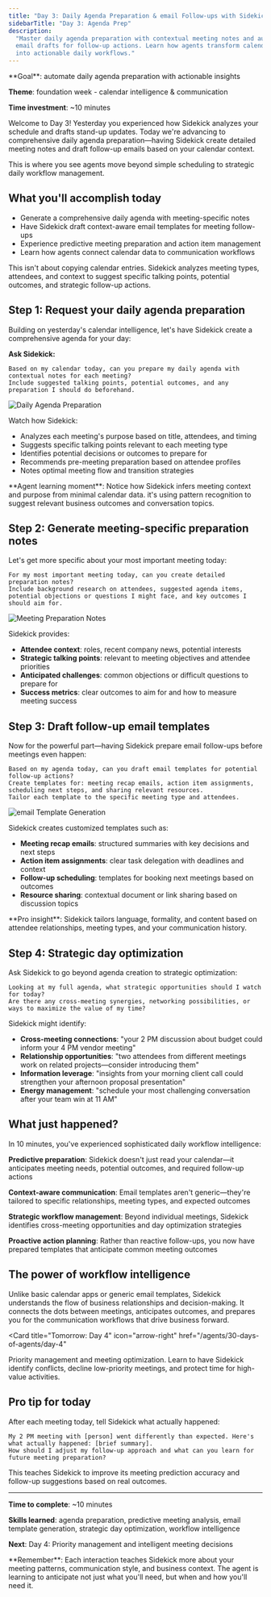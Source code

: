 ```yaml
---
title: "Day 3: Daily Agenda Preparation & email Follow-ups with Sidekick"
sidebarTitle: "Day 3: Agenda Prep"
description:
  "Master daily agenda preparation with contextual meeting notes and automated
  email drafts for follow-up actions. Learn how agents transform calendar data
  into actionable daily workflows."
---
```


<Card title="Day 3 challenge" icon="calendar-days">
  **Goal**: automate daily agenda preparation with actionable insights

**Theme**: foundation week - calendar intelligence & communication

**Time investment**: ~10 minutes

</Card>

Welcome to Day 3! Yesterday you experienced how Sidekick analyzes your schedule
and drafts stand-up updates. Today we're advancing to comprehensive daily agenda
preparation—having Sidekick create detailed meeting notes and draft follow-up
emails based on your calendar context.

This is where you see agents move beyond simple scheduling to strategic daily
workflow management.

## What you'll accomplish today

- Generate a comprehensive daily agenda with meeting-specific notes
- Have Sidekick draft context-aware email templates for meeting follow-ups
- Experience predictive meeting preparation and action item management
- Learn how agents connect calendar data to communication workflows

<Warning>
  This isn't about copying calendar entries. Sidekick analyzes meeting types,
  attendees, and context to suggest specific talking points, potential outcomes,
  and strategic follow-up actions.
</Warning>

## Step 1: Request your daily agenda preparation

Building on yesterday's calendar intelligence, let's have Sidekick create a
comprehensive agenda for your day:

**Ask Sidekick:**

```text
Based on my calendar today, can you prepare my daily agenda with contextual notes for each meeting?
Include suggested talking points, potential outcomes, and any preparation I should do beforehand.
```

![Daily Agenda Preparation](/images/agents/30-days-of-agents/day3-agenda-prep.png)

Watch how Sidekick:

- Analyzes each meeting's purpose based on title, attendees, and timing
- Suggests specific talking points relevant to each meeting type
- Identifies potential decisions or outcomes to prepare for
- Recommends pre-meeting preparation based on attendee profiles
- Notes optimal meeting flow and transition strategies

<Tip>
  **Agent learning moment**: Notice how Sidekick infers meeting context and
  purpose from minimal calendar data. it's using pattern recognition to suggest
  relevant business outcomes and conversation topics.
</Tip>

## Step 2: Generate meeting-specific preparation notes

Let's get more specific about your most important meeting today:

```text
For my most important meeting today, can you create detailed preparation notes?
Include background research on attendees, suggested agenda items, potential objections or questions I might face, and key outcomes I should aim for.
```

![Meeting Preparation Notes](/images/agents/30-days-of-agents/day3-meeting-prep.png)

Sidekick provides:

- **Attendee context**: roles, recent company news, potential interests
- **Strategic talking points**: relevant to meeting objectives and attendee
  priorities
- **Anticipated challenges**: common objections or difficult questions to
  prepare for
- **Success metrics**: clear outcomes to aim for and how to measure meeting
  success

## Step 3: Draft follow-up email templates

Now for the powerful part—having Sidekick prepare email follow-ups before
meetings even happen:

```text
Based on my agenda today, can you draft email templates for potential follow-up actions?
Create templates for: meeting recap emails, action item assignments, scheduling next steps, and sharing relevant resources.
Tailor each template to the specific meeting type and attendees.
```

![email Template Generation](/images/agents/30-days-of-agents/day3-email-templates.png)

Sidekick creates customized templates such as:

- **Meeting recap emails**: structured summaries with key decisions and next
  steps
- **Action item assignments**: clear task delegation with deadlines and context
- **Follow-up scheduling**: templates for booking next meetings based on
  outcomes
- **Resource sharing**: contextual document or link sharing based on discussion
  topics

<Tip>
  **Pro insight**: Sidekick tailors language, formality, and content based on
  attendee relationships, meeting types, and your communication history.
</Tip>

## Step 4: Strategic day optimization

Ask Sidekick to go beyond agenda creation to strategic optimization:

```text
Looking at my full agenda, what strategic opportunities should I watch for today?
Are there any cross-meeting synergies, networking possibilities, or ways to maximize the value of my time?
```

Sidekick might identify:

- **Cross-meeting connections**: "your 2 PM discussion about budget could inform
  your 4 PM vendor meeting"
- **Relationship opportunities**: "two attendees from different meetings work on
  related projects—consider introducing them"
- **Information leverage**: "insights from your morning client call could
  strengthen your afternoon proposal presentation"
- **Energy management**: "schedule your most challenging conversation after your
  team win at 11 AM"

## What just happened?

In 10 minutes, you've experienced sophisticated daily workflow intelligence:

**Predictive preparation**: Sidekick doesn't just read your calendar—it
anticipates meeting needs, potential outcomes, and required follow-up actions

**Context-aware communication**: Email templates aren't generic—they're tailored
to specific relationships, meeting types, and expected outcomes

**Strategic workflow management**: Beyond individual meetings, Sidekick
identifies cross-meeting opportunities and day optimization strategies

**Proactive action planning**: Rather than reactive follow-ups, you now have
prepared templates that anticipate common meeting outcomes

## The power of workflow intelligence

Unlike basic calendar apps or generic email templates, Sidekick understands the
flow of business relationships and decision-making. It connects the dots between
meetings, anticipates outcomes, and prepares you for the communication workflows
that drive business forward.

<Card
  title="Tomorrow: Day 4"
  icon="arrow-right"
  href="/agents/30-days-of-agents/day-4"
>
  Priority management and meeting optimization. Learn to have Sidekick identify
  conflicts, decline low-priority meetings, and protect time for high-value
  activities.
</Card>

## Pro tip for today

After each meeting today, tell Sidekick what actually happened:

```text
My 2 PM meeting with [person] went differently than expected. Here's what actually happened: [brief summary].
How should I adjust my follow-up approach and what can you learn for future meeting preparation?
```

This teaches Sidekick to improve its meeting prediction accuracy and follow-up
suggestions based on real outcomes.

---

**Time to complete**: ~10 minutes

**Skills learned**: agenda preparation, predictive meeting analysis, email
template generation, strategic day optimization, workflow intelligence

**Next**: Day 4: Priority management and intelligent meeting decisions

<Tip>
  **Remember**: Each interaction teaches Sidekick more about your meeting
  patterns, communication style, and business context. The agent is learning to
  anticipate not just what you'll need, but when and how you'll need it.
</Tip>
